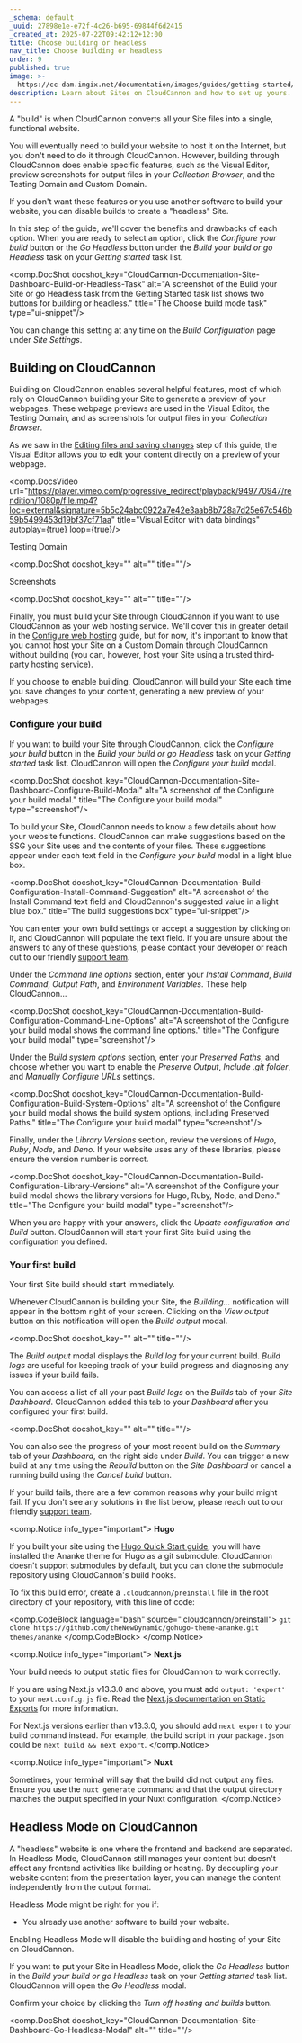 ```yaml
---
_schema: default
_uuid: 27898e1e-e72f-4c26-b695-69844f6d2415
_created_at: 2025-07-22T09:42:12+12:00
title: Choose building or headless
nav_title: Choose building or headless
order: 9
published: true
image: >-
  https://cc-dam.imgix.net/documentation/images/guides/getting-started/guide-thumbnails/CloudCannon-Getting-Started-Thumbnail-Universal.png
description: Learn about Sites on CloudCannon and how to set up yours.
---
```

A "build" is when CloudCannon converts all your Site files into a single, functional website.

You will eventually need to build your website to host it on the Internet, but you don't need to do it through CloudCannon. However, building through CloudCannon does enable specific features, such as the Visual Editor, preview screenshots for output files in your *Collection Browser*, and the Testing Domain and Custom Domain.

If you don't want these features or you use another software to build your website, you can disable builds to create a "headless" Site.

In this step of the guide, we'll cover the benefits and drawbacks of each option. When you are ready to select an option, click the *Configure your build* button or the *Go Headless* button under the *Build your build or go Headless* task on your *Getting started* task list.

<comp.DocShot docshot_key="CloudCannon-Documentation-Site-Dashboard-Build-or-Headless-Task" alt="A screenshot of the Build your Site or go Headless task from the Getting Started task list shows two buttons for building or headless." title="The Choose build mode task" type="ui-snippet"/>

You can change this setting at any time on the *Build Configuration* page under *Site Settings*.

## Building on CloudCannon

Building on CloudCannon enables several helpful features, most of which rely on CloudCannon building your Site to generate a preview of your webpages. These webpage previews are used in the Visual Editor, the Testing Domain, and as screenshots for output files in your *Collection Browser*.

As we saw in the [Editing files and saving changes](/documentation/guides/getting-started/editing-files-and-saving-changes/) step of this guide, the Visual Editor allows you to edit your content directly on a preview of your webpage.

<comp.DocsVideo url="https://player.vimeo.com/progressive_redirect/playback/949770947/rendition/1080p/file.mp4?loc=external&signature=5b5c24abc0922a7e42e3aab8b728a7d25e67c546b59b5499453d19bf37cf71aa" title="Visual Editor with data bindings" autoplay={true} loop={true}/>

Testing Domain

<comp.DocShot docshot_key="" alt="" title=""/>

Screenshots

<comp.DocShot docshot_key="" alt="" title=""/>

Finally, you must build your Site through CloudCannon if you want to use CloudCannon as your web hosting service. We'll cover this in greater detail in the [Configure web hosting](/documentation/guides/configure-web-hosting/) guide, but for now, it's important to know that you cannot host your Site on a Custom Domain through CloudCannon without building (you can, however, host your Site using a trusted third-party hosting service).

If you choose to enable building, CloudCannon will build your Site each time you save changes to your content, generating a new preview of your webpages.

### Configure your build

If you want to build your Site through CloudCannon, click the *Configure your build* button in the *Build your build or go Headless* task on your *Getting started* task list. CloudCannon will open the *Configure your build* modal.

<comp.DocShot docshot_key="CloudCannon-Documentation-Site-Dashboard-Configure-Build-Modal" alt="A screenshot of the Configure your build modal." title="The Configure your build modal" type="screenshot"/>

To build your Site, CloudCannon needs to know a few details about how your website functions. CloudCannon can make suggestions based on the SSG your Site uses and the contents of your files. These suggestions appear under each text field in the *Configure your build* modal in a light blue box.

<comp.DocShot docshot_key="CloudCannon-Documentation-Build-Configuration-Install-Command-Suggestion" alt="A screenshot of the Install Command text field and CloudCannon's suggested value in a light blue box." title="The build suggestions box" type="ui-snippet"/>

You can enter your own build settings or accept a suggestion by clicking on it, and CloudCannon will populate the text field. If you are unsure about the answers to any of these questions, please contact your developer or reach out to our friendly [support team](/support/).

Under the *Command line options* section, enter your *Install Command*, *Build Command*, *Output Path*, and *Environment Variables*. These help CloudCannon...

<comp.DocShot docshot_key="CloudCannon-Documentation-Build-Configuration-Command-Line-Options" alt="A screenshot of the Configure your build modal shows the command line options." title="The Configure your build modal" type="screenshot"/>

Under the *Build system options* section, enter your *Preserved Paths*, and choose whether you want to enable the *Preserve Output*, *Include .git folder*, and *Manually Configure URLs* settings.

<comp.DocShot docshot_key="CloudCannon-Documentation-Build-Configuration-Build-System-Options" alt="A screenshot of the Configure your build modal shows the build system options, including Preserved Paths." title="The Configure your build modal" type="screenshot"/>

Finally, under the *Library Versions* section, review the versions of *Hugo*, *Ruby*, *Node*, and *Deno*. If your website uses any of these libraries, please ensure the version number is correct.

<comp.DocShot docshot_key="CloudCannon-Documentation-Build-Configuration-Library-Versions" alt="A screenshot of the Configure your build modal shows the library versions for Hugo, Ruby, Node, and Deno." title="The Configure your build modal" type="screenshot"/>

When you are happy with your answers, click the *Update configuration and Build* button. CloudCannon will start your first Site build using the configuration you defined.

### Your first build

Your first Site build should start immediately.

Whenever CloudCannon is building your Site, the *Building...* notification will appear in the bottom right of your screen. Clicking on the *View output* button on this notification will open the *Build output* modal.

<comp.DocShot docshot_key="" alt="" title=""/>

The *Build output* modal displays the *Build log* for your current build. *Build logs* are useful for keeping track of your build progress and diagnosing any issues if your build fails.

You can access a list of all your past *Build logs* on the *Builds* tab of your *Site Dashboard*. CloudCannon added this tab to your *Dashboard* after you configured your first build.

<comp.DocShot docshot_key="" alt="" title=""/>

You can also see the progress of your most recent build on the *Summary* tab of your *Dashboard*, on the right side under *Build*. You can trigger a new build at any time using the *Rebuild* button on the *Site Dashboard* or cancel a running build using the *Cancel build* button.

If your build fails, there are a few common reasons why your build might fail. If you don't see any solutions in the list below, please reach out to our friendly [support team](/support/).

<comp.Notice info_type="important">
  **Hugo**

  If you built your site using the <a target="_blank" rel="noreferrer noopener" href="https://gohugo.io/getting-started/quick-start/">Hugo Quick Start guide</a>, you will have installed the Ananke theme for Hugo as a git submodule. CloudCannon doesn't support submodules by default, but you can clone the submodule repository using CloudCannon's build hooks.

  To fix this build error, create a `.cloudcannon/preinstall` file in the root directory of your repository, with this line of code:

  <comp.CodeBlock language="bash" source=".cloudcannon/preinstall">
                                        ```
                                        git clone https://github.com/theNewDynamic/gohugo-theme-ananke.git themes/ananke
                                        ```
                                        </comp.CodeBlock>
</comp.Notice>

<comp.Notice info_type="important">
  **Next.js**

  Your build needs to output static files for CloudCannon to work correctly.

  If you are using Next.js v13.3.0 and above, you must add `output: 'export'` to your `next.config.js` file. Read the [Next.js documentation on Static Exports](https://nextjs.org/docs/app/building-your-application/deploying/static-exports) for more information.

  For Next.js versions earlier than v13.3.0, you should add `next export` to your build command instead. For example, the build script in your `package.json` could be `next build && next export`.
</comp.Notice>

<comp.Notice info_type="important">
  **Nuxt**

  Sometimes, your terminal will say that the build did not output any files. Ensure you use the `nuxt generate` command and that the output directory matches the output specified in your Nuxt configuration.
</comp.Notice>

## Headless Mode on CloudCannon

A "headless" website is one where the frontend and backend are separated. In Headless Mode, CloudCannon still manages your content but doesn't affect any frontend activities like building or hosting. By decoupling your website content from the presentation layer, you can manage the content independently from the output format.

Headless Mode might be right for you if:

* You already use another software to build your website.

Enabling Headless Mode will disable the building and hosting of your Site on CloudCannon.

If you want to put your Site in Headless Mode, click the *Go Headless* button in the *Build your build or go Headless* task on your *Getting started* task list. CloudCannon will open the *Go Headless* modal.

Confirm your choice by clicking the *Turn off hosting and builds* button.

<comp.DocShot docshot_key="CloudCannon-Documentation-Site-Dashboard-Go-Headless-Modal" alt="" title=""/>